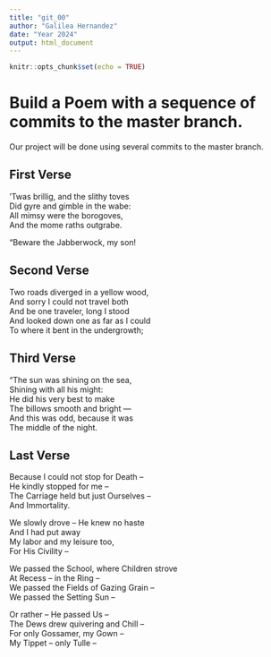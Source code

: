 ```yaml
---
title: "git_00"
author: "Galilea Hernandez"
date: "Year 2024"
output: html_document
---
```


```r
knitr::opts_chunk$set(echo = TRUE)
```
# Build a Poem with a sequence of commits to the master branch.
Our project will be done using several commits to the master branch.
<!-- Do not modify or change any text in "!--" bracketed areas such as this --- these are instructions to
you, if you change any of this the git program will notice it and compromise your git merging strategy !-->
 
## First Verse 
<!--Put the first five lines of a poem by Lewis Carrol in this section!-->
’Twas brillig, and the slithy toves  
      Did gyre and gimble in the wabe:  
All mimsy were the borogoves,  
      And the mome raths outgrabe.  

“Beware the Jabberwock, my son! 

## Second Verse
<!--Put the first five lines of a poem by Robert Frost here!-->
Two roads diverged in a yellow wood,  
And sorry I could not travel both  
And be one traveler, long I stood  
And looked down one as far as I could  
To where it bent in the undergrowth;  

## Third Verse
<!--Put the first two verses of The Walrus and the Carpenter here!-->
"The sun was shining on the sea,  
      Shining with all his might:   
He did his very best to make  
      The billows smooth and bright —  
And this was odd, because it was  
      The middle of the night.  

## Last Verse
<!--Put a short poem of your choice 8-20 lines,here!-->
Because I could not stop for Death –  
He kindly stopped for me –  
The Carriage held but just Ourselves –  
And Immortality.  

We slowly drove – He knew no haste  
And I had put away  
My labor and my leisure too,  
For His Civility –  

We passed the School, where Children strove  
At Recess – in the Ring –  
We passed the Fields of Gazing Grain –  
We passed the Setting Sun –  

Or rather – He passed Us –  
The Dews drew quivering and Chill –  
For only Gossamer, my Gown –  
My Tippet – only Tulle –  